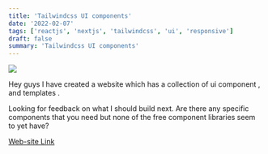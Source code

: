 ```yaml
---
title: 'Tailwindcss UI components'
date: '2022-02-07'
tags: ['reactjs', 'nextjs', 'tailwindcss', 'ui', 'responsive']
draft: false
summary: 'Tailwindcss UI components'
---
```


<img src="https://dev-to-uploads.s3.amazonaws.com/uploads/articles/bf7ot68c6lhtxcgzxz9g.png" />

Hey guys I have created a website which has a collection of ui component , and templates .

Looking for feedback on what I should build next.
Are there any specific components that you need but none of the free component libraries seem to yet have?

[Web-site Link](https://dev-ui.vercel.app/)


